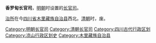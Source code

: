 '''香罗甸长官司'''，[[明朝|明朝]]时设置的[[长官司|长官司]]。

[[治所|治所]]在今[[四川省|四川省]][[木里藏族自治县|木里藏族自治县]]西北。[[清朝|清朝]]时，废。
{{明朝云南行政区划}}
{{四川行政区划小作品}}
{{DEFAULTSORT:X}}
[[Category:明朝长官司|Category:明朝长官司]]
[[Category:清朝长官司|Category:清朝长官司]]
[[Category:四川古代行政区划|Category:四川古代行政区划]]
[[Category:凉山行政区划史|Category:凉山行政区划史]]
[[Category:木里藏族自治县|Category:木里藏族自治县]]